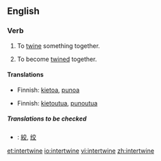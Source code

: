 ==English==

===Verb===
{{en-verb|intertwin|ing}}

#{{transitive}} To [[twine]] something together.
#{{intransitive}} To become [[twine]]d together.

====Translations====
{{trans-top|To twine something together}}
*Finnish: [[kietoa]], [[punoa]]
{{trans-mid}}
{{trans-bottom}}

{{trans-top|To become twined together}}
*Finnish: [[kietoutua]], [[punoutua]]
{{trans-mid}}
{{trans-bottom}}

=====Translations to be checked=====
{{checktrans}}
{{top}}
*{{ttbc|CJKV Characters}}: [[絞]], [[绞]]
{{mid}}
{{bottom}}

[[et:intertwine]]
[[io:intertwine]]
[[vi:intertwine]]
[[zh:intertwine]]